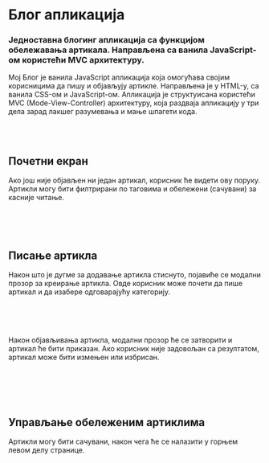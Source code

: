 

# Блог апликација

### Једноставна блогинг апликација са функцијом обележавања артикала. Направљена са ванила JavaScript-ом користећи MVC архитектуру.

<HeroImage image={BlogImg} title="Блог Апликација" />

Мој Блог је ванила JavaScript апликација која омогућава својим корисницима да пишу и објављују артикле. Направљена је у HTML-у, са ванила CSS-ом и JavaScript-ом. Апликација је структуисана користећи MVC (Mode-View-Controller) архитектуру, која раздваја апликацију у три дела зарад лакшег разумевања и мање шпагети кода.

<br />
<br />

## Почетни екран

Ако још није објављен ни један артикал, корисник ће видети ову поруку. Артикли могу бити филтрирани по таговима и обележени (сачувани) за касније читање.

<br />

<ArticleImage image={BlogImg1} alt="Почетни екран" />

<br />
<br />

## Писање артикла

Након што је дугме за додавање артикла стиснуто, појавиће се модални прозор за креирање артикла. Овде корисник може почети да пише артикал и да изабере одговарајућу категорију.

<br />

<ArticleImage image={BlogImg2} alt="Писање артикла" />

<br />
<br />

Након објављивања артикла, модални прозор ће се затворити и артикал ће бити приказан. Ако корисник није задовољан са резултатом, артикал може бити измењен или избрисан.

<br />

<ArticleImage
   image={BlogImg3}
   alt="Почетни екран са управо написаним артиклом"
/>

<br />
<br />

## Управљање обележеним артиклима

Артикли могу бити сачувани, након чега ће се налазити у горњем левом делу странице.

<br />

<ArticleImage image={BlogImg4} alt="Управљање обележеним артиклима" />

<br />
